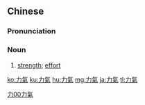 {{also|力气}}
==Chinese==
{{zh-forms|s=力气}}

===Pronunciation===
{{zh-pron
|m=lìqi
|c=lik6 hei3
|h=pfs=li̍t-hi
|cat=n
}}

===Noun===
{{zh-noun}}

# [[strength]]; [[effort]]

[[Category:Elementary Mandarin|力00力氣]]

[[ko:力氣]]
[[ku:力氣]]
[[hu:力氣]]
[[mg:力氣]]
[[ja:力氣]]
[[tl:力氣]]